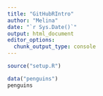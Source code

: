 ```yaml
---
title: "GitHubRIntro"
author: "Melina"
date: "`r Sys.Date()`"
output: html_document
editor_options: 
  chunk_output_type: console
---
```


```r
source("setup.R")
```

```r
data("penguins")
penguins
```
